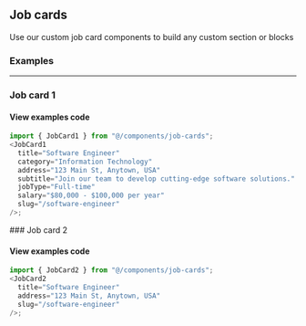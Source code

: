 ## Job cards

Use our custom job card components to build any custom section or blocks


### Examples

---

### Job card 1

<div className="not-prose">
  <JobCard1
    title="Software Engineer"
    category="Information Technology"
    address="123 Main St, Anytown, USA"
    subtitle="Join our team to develop cutting-edge software solutions."
    jobType="Full-time"
    salary="$80,000 - $100,000 per year"
    slug="/software-engineer"
  />
</div>

#### View examples code

```js
import { JobCard1 } from "@/components/job-cards";
<JobCard1
  title="Software Engineer"
  category="Information Technology"
  address="123 Main St, Anytown, USA"
  subtitle="Join our team to develop cutting-edge software solutions."
  jobType="Full-time"
  salary="$80,000 - $100,000 per year"
  slug="/software-engineer"
/>;
```

<div className="mt-20"></div>
### Job card 2

<div className="not-prose">
  <JobCard2
    title="Software Engineer"
    address="123 Main St, Anytown, USA"
    slug="/software-engineer"
  />
</div>

#### View examples code

```js
import { JobCard2 } from "@/components/job-cards";
<JobCard2
  title="Software Engineer"
  address="123 Main St, Anytown, USA"
  slug="/software-engineer"
/>;
```
